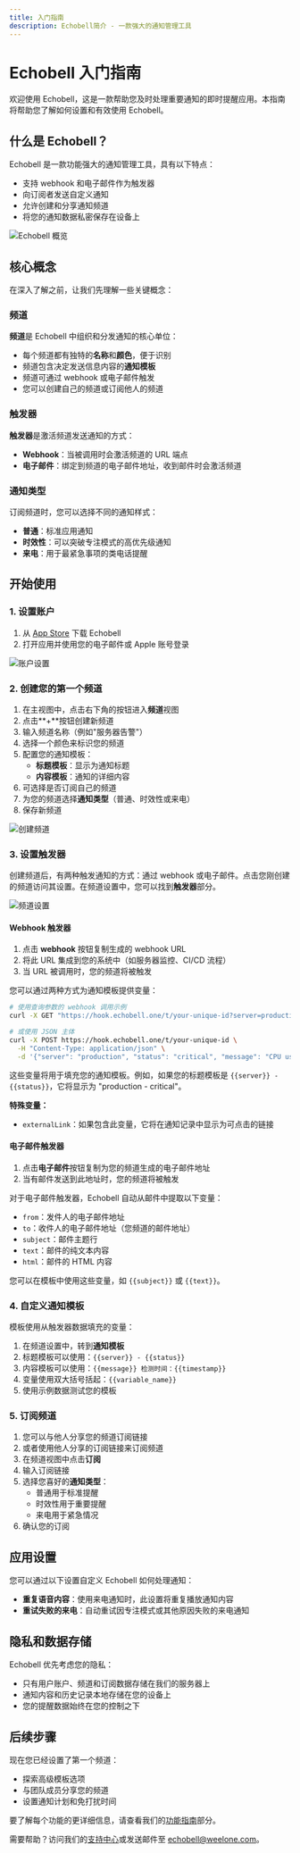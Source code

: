```yaml
---
title: 入门指南
description: Echobell简介 - 一款强大的通知管理工具
---
```


# Echobell 入门指南

欢迎使用 Echobell，这是一款帮助您及时处理重要通知的即时提醒应用。本指南将帮助您了解如何设置和有效使用 Echobell。

## 什么是 Echobell？

Echobell 是一款功能强大的通知管理工具，具有以下特点：

- 支持 webhook 和电子邮件作为触发器
- 向订阅者发送自定义通知
- 允许创建和分享通知频道
- 将您的通知数据私密保存在设备上

![Echobell 概览](/images/docs/screenshot-overview.en.png)

## 核心概念

在深入了解之前，让我们先理解一些关键概念：

### 频道

**频道**是 Echobell 中组织和分发通知的核心单位：

- 每个频道都有独特的**名称**和**颜色**，便于识别
- 频道包含决定发送信息内容的**通知模板**
- 频道可通过 webhook 或电子邮件触发
- 您可以创建自己的频道或订阅他人的频道

### 触发器

**触发器**是激活频道发送通知的方式：

- **Webhook**：当被调用时会激活频道的 URL 端点
- **电子邮件**：绑定到频道的电子邮件地址，收到邮件时会激活频道

### 通知类型

订阅频道时，您可以选择不同的通知样式：

- **普通**：标准应用通知
- **时效性**：可以突破专注模式的高优先级通知
- **来电**：用于最紧急事项的类电话提醒

## 开始使用

### 1. 设置账户

1. 从 [App Store](https://apps.apple.com/app/id6743597198) 下载 Echobell
2. 打开应用并使用您的电子邮件或 Apple 账号登录

![账户设置](/images/docs/screenshot-sign-in.en.png)

### 2. 创建您的第一个频道

1. 在主视图中，点击右下角的按钮进入**频道**视图
2. 点击**+**按钮创建新频道
3. 输入频道名称（例如"服务器告警"）
4. 选择一个颜色来标识您的频道
5. 配置您的通知模板：
   - **标题模板**：显示为通知标题
   - **内容模板**：通知的详细内容
6. 可选择是否订阅自己的频道
7. 为您的频道选择**通知类型**（普通、时效性或来电）
8. 保存新频道

![创建频道](/images/docs/screenshot-create-channel.en.png)

### 3. 设置触发器

创建频道后，有两种触发通知的方式：通过 webhook 或电子邮件。点击您刚创建的频道访问其设置。在频道设置中，您可以找到**触发器**部分。

![频道设置](/images/docs/screenshot-channel-settings.en.png)

#### Webhook 触发器

1. 点击 **webhook** 按钮复制生成的 webhook URL
2. 将此 URL 集成到您的系统中（如服务器监控、CI/CD 流程）
3. 当 URL 被调用时，您的频道将被触发

您可以通过两种方式为通知模板提供变量：

```bash
# 使用查询参数的 webhook 调用示例
curl -X GET "https://hook.echobell.one/t/your-unique-id?server=production&status=critical&message=CPU%20usage%20at%2095%25"

# 或使用 JSON 主体
curl -X POST https://hook.echobell.one/t/your-unique-id \
  -H "Content-Type: application/json" \
  -d '{"server": "production", "status": "critical", "message": "CPU usage at 95%"}'
```

这些变量将用于填充您的通知模板。例如，如果您的标题模板是 `{{server}} - {{status}}`，它将显示为 "production - critical"。

**特殊变量：**

- `externalLink`：如果包含此变量，它将在通知记录中显示为可点击的链接

#### 电子邮件触发器

1. 点击**电子邮件**按钮复制为您的频道生成的电子邮件地址
2. 当有邮件发送到此地址时，您的频道将被触发

对于电子邮件触发器，Echobell 自动从邮件中提取以下变量：

- `from`：发件人的电子邮件地址
- `to`：收件人的电子邮件地址（您频道的邮件地址）
- `subject`：邮件主题行
- `text`：邮件的纯文本内容
- `html`：邮件的 HTML 内容

您可以在模板中使用这些变量，如 `{{subject}}` 或 `{{text}}`。

### 4. 自定义通知模板

模板使用从触发器数据填充的变量：

1. 在频道设置中，转到**通知模板**
2. 标题模板可以使用：`{{server}} - {{status}}`
3. 内容模板可以使用：`{{message}} 检测时间：{{timestamp}}`
4. 变量使用双大括号括起：`{{variable_name}}`
5. 使用示例数据测试您的模板

### 5. 订阅频道

1. 您可以与他人分享您的频道订阅链接
2. 或者使用他人分享的订阅链接来订阅频道
3. 在频道视图中点击**订阅**
4. 输入订阅链接
5. 选择您喜好的**通知类型**：
   - 普通用于标准提醒
   - 时效性用于重要提醒
   - 来电用于紧急情况
6. 确认您的订阅

## 应用设置

您可以通过以下设置自定义 Echobell 如何处理通知：

- **重复语音内容**：使用来电通知时，此设置将重复播放通知内容
- **重试失败的来电**：自动重试因专注模式或其他原因失败的来电通知

## 隐私和数据存储

Echobell 优先考虑您的隐私：

- 只有用户账户、频道和订阅数据存储在我们的服务器上
- 通知内容和历史记录本地存储在您的设备上
- 您的提醒数据始终在您的控制之下

## 后续步骤

现在您已经设置了第一个频道：

- 探索高级模板选项
- 与团队成员分享您的频道
- 设置通知计划和免打扰时间

要了解每个功能的更详细信息，请查看我们的[功能指南](/zh/docs/features)部分。

需要帮助？访问我们的[支持中心](/zh/docs/support)或发送邮件至 echobell@weelone.com。
